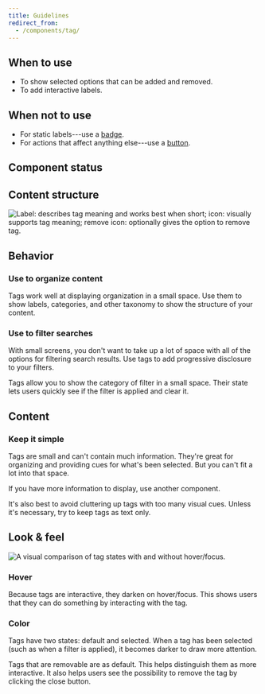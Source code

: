 ```yaml
---
title: Guidelines
redirect_from:
  - /components/tag/
---
```


<ReactExample exampleId="Tag-input_field" minHeight={280} />

## When to use

- To show selected options that can be added and removed.
- To add interactive labels.

## When not to use

- For static labels---use a [badge](/components/information/badge/).
- For actions that affect anything else---use a [button](/components/action/button/).

## Component status

<ComponentStatus component="Tag" />

## Content structure

![Label: describes tag meaning and works best when short; icon: visually supports tag meaning; remove icon: optionally gives the option to remove tag.](fileId:4QJZqvBvRrLu6t9mwObCkA;nodeId:208%3A0)

## Behavior

### Use to organize content

Tags work well at displaying organization in a small space.
Use them to show labels, categories, and other taxonomy
to show the structure of your content.

### Use to filter searches

With small screens,
you don't want to take up a lot of space with all of the options for filtering search results.
Use tags to add progressive disclosure to your filters.

Tags allow you to show the category of filter in a small space.
Their state lets users quickly see if the filter is applied and clear it.

<ReactExample exampleId="Tag-filters" />

## Content

### Keep it simple

Tags are small and can't contain much information.
They're great for organizing and providing cues for what's been selected.
But you can't fit a lot into that space.

If you have more information to display, use another component.

It's also best to avoid cluttering up tags with too many visual cues.
Unless it's necessary, try to keep tags as text only.

## Look & feel

![A visual comparison of tag states with and without hover/focus.](fileId:fannvRpkOJK6uxxT33EKaa;nodeId:149%3A1596)

### Hover

Because tags are interactive, they darken on hover/focus.
This shows users that they can do something by interacting with the tag.

### Color

Tags have two states: default and selected.
When a tag has been selected (such as when a filter is applied),
it becomes darker to draw more attention.

Tags that are removable are <InlineToken name="paletteBlueLight" alternateName /> as default.
This helps distinguish them as more interactive.
It also helps users see the possibility to remove the tag by clicking the close button.
